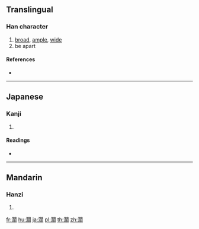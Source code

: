 {{also|闊}}
==Translingual==

===Han character===
{{Han char|rn=85|rad=水|as=14|sn=17|four=|canj=EANR}}

# [[broad]], [[ample]], [[wide]]
# be apart

====References====
* {{Han ref|kx=0657.361|dkj=18547|dj=1068.020|hdz=31774.050|uh=6FF6|ud=28662}}

----

==Japanese==

===Kanji===
{{ja-kanji|grade=|rs=水14}}

# {{defn|lang=ja|sort=水14}}

====Readings====
* {{ja-readings|on=[[かつ]] (katsu)|kun=[[ひろい]] (hiroi)}}

----

==Mandarin==

===Hanzi===
{{cmn-hanzi|pin=[[jiān]] ([[jian1]]), [[kuò]] ([[kuo4]]), [[zàn]] ([[zan4]])|wg=chien<sup>1</sup>, k'uo<sup>4</sup>, tsan<sup>4</sup>}}

# {{defn|lang=cmn|sort=水14}}

[[fr:濶]]
[[hu:濶]]
[[ja:濶]]
[[pl:濶]]
[[th:濶]]
[[zh:濶]]